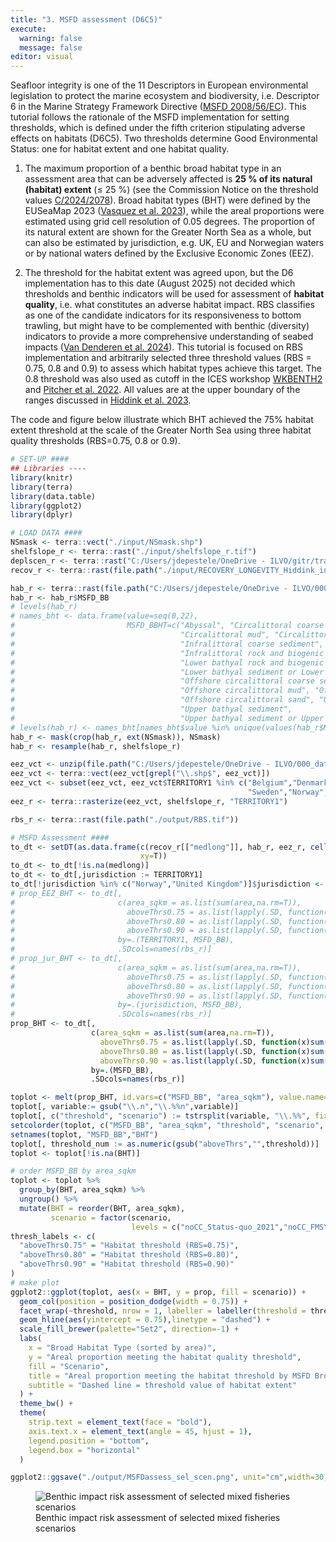 ```yaml
---
title: "3. MSFD assessment (D6C5)"
execute: 
  warning: false
  message: false
editor: visual
---
```


Seafloor integrity is one of the 11 Descriptors in European environmental legislation to protect the marine ecosystem and biodiversity, i.e. Descriptor 6 in the Marine Strategy Framework Directive ([MSFD 2008/56/EC](http://data.europa.eu/eli/dir/2008/56/oj){target="_blank"}). This tutorial follows the rationale of the MSFD implementation for setting thresholds, which is defined under the fifth criterion stipulating adverse effects on habitats (D6C5). Two thresholds determine Good Environmental Status: one for habitat extent and one habitat quality.

1.  The maximum proportion of a benthic broad habitat type in an assessment area that can be adversely affected is **25 % of its natural (habitat) extent** (≤ 25 %) (see the Commission Notice on the threshold values [C/2024/2078](https://eur-lex.europa.eu/legal-content/EN/TXT/PDF/?uri=OJ:C_202402078){target="_blank"}). Broad habitat types (BHT) were defined by the EUSeaMap 2023 ([Vasquez et al. 2023](https://doi.org/10.13155/97116){target="_blank"}), while the areal proportions were estimated using grid cell resolution of 0.05 degrees. The proportion of its natural extent are shown for the Greater North Sea as a whole, but can also be estimated by jurisdiction, e.g. UK, EU and Norwegian waters or by national waters defined by the Exclusive Economic Zones (EEZ).

2.  The threshold for the habitat extent was agreed upon, but the D6 implementation has to this date (August 2025) not decided which thresholds and benthic indicators will be used for assessment of **habitat quality**, i.e. what constitutes an adverse habitat impact. RBS classifies as one of the candidate indicators for its responsiveness to bottom trawling, but might have to be complemented with benthic (diversity) indicators to provide a more comprehensive understanding of seabed impacts ([Van Denderen et al. 2024](https://doi.org/10.1002/eap.3050){target="_blank"}). This tutorial is focused on RBS implementation and arbitrarily selected three threshold values (RBS = 0.75, 0.8 and 0.9) to assess which habitat types achieve this target. The 0.8 threshold was also used as cutoff in the ICES workshop [WKBENTH2](https://doi.org/10.17895/ices.pub.20731537.v1){target="_blank"} and [Pitcher et al. 2022](https://doi.org/10.1073/pnas.2109449119){target="_blank"}. All values are at the upper boundary of the ranges discussed in [Hiddink et al. 2023](https://doi.org/10.1093/icesjms/fsad035){target="_blank"}.

The code and figure below illustrate which BHT achieved the 75% habitat extent threshold at the scale of the Greater North Sea using three habitat quality thresholds (RBS=0.75, 0.8 or 0.9).

```r
# SET-UP ####
## Libraries ----
library(knitr)
library(terra)
library(data.table)
library(ggplot2)
library(dplyr)
```

```r
# LOAD DATA ####
NSmask <- terra::vect("./input/NSmask.shp")
shelfslope_r <- terra::rast("./input/shelfslope_r.tif")
deplscen_r <- terra::rast("C:/Users/jdepestele/OneDrive - ILVO/gitr/trade_off_RBS_scen_NS/input/confidential/Depletion_tot_FLBEIA_scenarios.tif") # terra::rast("./output/Depletion_tot_FLBEIA_scenarios.tif")
recov_r <- terra::rast(file.path("./input/RECOVERY_LONGEVITY_Hiddink_inPrep.tif"))

hab_r <- terra::rast(file.path("C:/Users/jdepestele/OneDrive - ILVO/000_data/EMODNET-Seabedhabitat/EUSeaMap2023/EUSeaMap_2023_shp/EUSeaMap_2023_MSFD_EUNIS2019D_EUNIScode_Substrt_extra.tif"))
hab_r <- hab_r$MSFD_BB
# levels(hab_r)
# names_bht <- data.frame(value=seq(0,22),
#                         MSFD_BBHT=c("Abyssal", "Circalittoral coarse sediment", "Circalittoral mixed sediment",
#                                     "Circalittoral mud", "Circalittoral rock and biogenic reef", "Circalittoral sand",
#                                     "Infralittoral coarse sediment",  "Infralittoral mixed sediment", "Infralittoral mud",
#                                     "Infralittoral rock and biogenic reef", "Infralittoral sand",
#                                     "Lower bathyal rock and biogenic reef", "Lower bathyal sediment",
#                                     "Lower bathyal sediment or Lower bathyal rock and biogenic reef", "Na",
#                                     "Offshore circalittoral coarse sediment", "Offshore circalittoral mixed sediment",
#                                     "Offshore circalittoral mud", "Offshore circalittoral rock and biogenic reef",
#                                     "Offshore circalittoral sand", "Upper bathyal rock and biogenic reef",
#                                     "Upper bathyal sediment",
#                                     "Upper bathyal sediment or Upper bathyal rock and biogenic reef"))
# levels(hab_r) <- names_bht[names_bht$value %in% unique(values(hab_r$MSFD_BB)),]
hab_r <- mask(crop(hab_r, ext(NSmask)), NSmask)
hab_r <- resample(hab_r, shelfslope_r)

eez_vct <- unzip(file.path("C:/Users/jdepestele/OneDrive - ILVO/000_data/Areas/EEZ/MarineRegions/EEZ_land_union_v4_202410.zip"), exdir=tempdir())
eez_vct <- terra::vect(eez_vct[grepl("\\.shp$", eez_vct)])
eez_vct <- subset(eez_vct, eez_vct$TERRITORY1 %in% c("Belgium","Denmark","France","Jersey","Germany","Guernsey","Netherlands",
                                                     "Sweden","Norway","United Kingdom"))
eez_r <- terra::rasterize(eez_vct, shelfslope_r, "TERRITORY1")

rbs_r <- terra::rast(file.path("./output/RBS.tif"))

# MSFD Assessment ####
to_dt <- setDT(as.data.frame(c(recov_r[["medlong"]], hab_r, eez_r, cellSize(eez_r, unit="km"),rbs_r), 
                             xy=T))
to_dt <- to_dt[!is.na(medlong)]
to_dt <- to_dt[,jurisdiction := TERRITORY1]
to_dt[!jurisdiction %in% c("Norway","United Kingdom")]$jurisdiction <- "EuropeanUnion"
# prop_EEZ_BHT <- to_dt[,
#                       c(area_sqkm = as.list(sum(area,na.rm=T)),
#                         aboveThrs0.75 = as.list(lapply(.SD, function(x)sum(ifelse(x>=0.75,area,0))/sum(area,na.rm=T))),
#                         aboveThrs0.80 = as.list(lapply(.SD, function(x)sum(ifelse(x>=0.80,area,0))/sum(area,na.rm=T))),
#                         aboveThrs0.90 = as.list(lapply(.SD, function(x)sum(ifelse(x>=0.90,area,0))/sum(area,na.rm=T)))),
#                       by=.(TERRITORY1, MSFD_BB),
#                       .SDcols=names(rbs_r)]
# prop_jur_BHT <- to_dt[,
#                       c(area_sqkm = as.list(sum(area,na.rm=T)),
#                         aboveThrs0.75 = as.list(lapply(.SD, function(x)sum(ifelse(x>=0.75,area,0))/sum(area,na.rm=T))),
#                         aboveThrs0.80 = as.list(lapply(.SD, function(x)sum(ifelse(x>=0.80,area,0))/sum(area,na.rm=T))),
#                         aboveThrs0.90 = as.list(lapply(.SD, function(x)sum(ifelse(x>=0.90,area,0))/sum(area,na.rm=T)))),
#                       by=.(jurisdiction, MSFD_BB),
#                       .SDcols=names(rbs_r)]
prop_BHT <- to_dt[,
                  c(area_sqkm = as.list(sum(area,na.rm=T)),
                    aboveThrs0.75 = as.list(lapply(.SD, function(x)sum(ifelse(x>=0.75,area,0))/sum(area,na.rm=T))),
                    aboveThrs0.80 = as.list(lapply(.SD, function(x)sum(ifelse(x>=0.80,area,0))/sum(area,na.rm=T))),
                    aboveThrs0.90 = as.list(lapply(.SD, function(x)sum(ifelse(x>=0.90,area,0))/sum(area,na.rm=T)))),
                  by=.(MSFD_BB),
                  .SDcols=names(rbs_r)]

```

```r
toplot <- melt(prop_BHT, id.vars=c("MSFD_BB", "area_sqkm"), value.name="prop")
toplot[, variable:= gsub("\\.n","\\.%%n",variable)]
toplot[, c("threshold", "scenario") := tstrsplit(variable, "\\.%%", fixed = FALSE)]
setcolorder(toplot, c("MSFD_BB", "area_sqkm", "threshold", "scenario", "prop"))
setnames(toplot, "MSFD_BB","BHT")
toplot[, threshold_num := as.numeric(gsub("aboveThrs","",threshold))]
toplot <- toplot[!is.na(BHT)]

# order MSFD_BB by area_sqkm
toplot <- toplot %>%
  group_by(BHT, area_sqkm) %>% 
  ungroup() %>%
  mutate(BHT = reorder(BHT, area_sqkm),
         scenario = factor(scenario,
                           levels = c("noCC_Status-quo_2021","noCC_FMSY-Min_(2025,2030]")))
thresh_labels <- c(
  "aboveThrs0.75" = "Habitat threshold (RBS=0.75)",
  "aboveThrs0.80" = "Habitat threshold (RBS=0.80)",
  "aboveThrs0.90" = "Habitat threshold (RBS=0.90)"
)
# make plot
ggplot2::ggplot(toplot, aes(x = BHT, y = prop, fill = scenario)) +
  geom_col(position = position_dodge(width = 0.75)) +
  facet_wrap(~threshold, nrow = 1, labeller = labeller(threshold = thresh_labels)) +
  geom_hline(aes(yintercept = 0.75),linetype = "dashed") +
  scale_fill_brewer(palette="Set2", direction=-1) +
  labs(
    x = "Broad Habitat Type (sorted by area)",
    y = "Areal proportion meeting the habitat quality threshold",
    fill = "Scenario",
    title = "Areal proportion meeting the habitat threshold by MSFD Broad Habitat Type and scenario",
    subtitle = "Dashed line = threshold value of habitat extent"
  ) +
  theme_bw() +
  theme(
    strip.text = element_text(face = "bold"),
    axis.text.x = element_text(angle = 45, hjust = 1),
    legend.position = "bottom",
    legend.box = "horizontal"
  )

ggplot2::ggsave("./output/MSFDassess_sel_scen.png", unit="cm",width=30,height=15)

```

![Benthic impact risk assessment of selected mixed fisheries scenarios](./output/MSFDassess_sel_scen.png)
